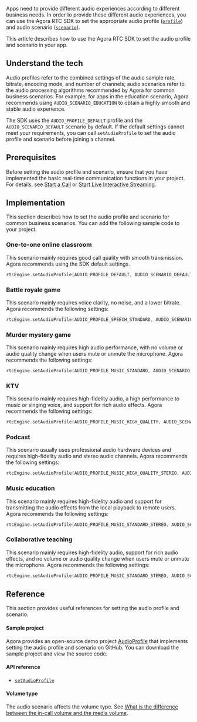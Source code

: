 <PlatformWrapper platform="windows-cpp">

Apps need to provide different audio experiences according to different business needs. In order to provide these different audio experiences, you can use the Agora RTC SDK to set the appropriate audio profile ([`profile`](./API%20Reference/cpp/namespaceagora_1_1rtc.html#a75448342947f6e98becc2b27d2edca55)) and audio scenario ([`scenario`](./API%20Reference/cpp/namespaceagora_1_1rtc.html#a2c5708461a9e1568bbda636d95055533)).

This article describes how to use the Agora RTC SDK to set the audio profile and scenario in your app.

## Understand the tech

Audio profiles refer to the combined settings of the audio sample rate, bitrate, encoding mode, and number of channels; audio scenarios refer to the audio processing algorithms recommended by Agora for common business scenarios. For example, for apps in the education scenario, Agora recommends using `AUDIO_SCENARIO_EDUCATION` to obtain a highly smooth and stable audio experience.

The SDK uses the `AUDIO_PROFILE_DEFAULT` profile and the `AUDIO_SCENARIO_DEFAULT` scenario by default. If the default settings cannot meet your requirements, you can call `setAudioProfile` to set the audio profile and scenario before joining a channel.

## Prerequisites

Before setting the audio profile and scenario, ensure that you have implemented the basic real-time communication functions in your project. For details, see [Start a Call](start_call_windows?platform=Windows) or [Start Live Interactive Streaming](start_live_windows?platform=Windows).

## Implementation

This section describes how to set the audio profile and scenario for common business scenarios. You can add the following sample code to your project.

### One-to-one online classroom

This scenario mainly requires good call quality with smooth transmission. Agora recommends using the SDK default settings.

```cpp
rtcEngine.setAudioProfile(AUDIO_PROFILE_DEFAULT, AUDIO_SCENARIO_DEFAULT);
```

### Battle royale game

This scenario mainly requires voice clarity, no noise, and a lower bitrate. Agora recommends the following settings:

```cpp
rtcEngine.setAudioProfile(AUDIO_PROFILE_SPEECH_STANDARD, AUDIO_SCENARIO_CHATROOM_GAMING);
```

### Murder mystery game

This scenario mainly requires high audio performance, with no volume or audio quality change when users mute or unmute the microphone. Agora recommends the following settings:

```cpp
rtcEngine.setAudioProfile(AUDIO_PROFILE_MUSIC_STANDARD, AUDIO_SCENARIO_CHATROOM_ENTERTAINMENT);
```

### KTV

This scenario mainly requires high-fidelity audio, a high performance to music or singing voice, and support for rich audio effects. Agora recommends the following settings:

```cpp
rtcEngine.setAudioProfile(AUDIO_PROFILE_MUSIC_HIGH_QUALITY, AUDIO_SCENARIO_GAME_STREAMING);
```

### Podcast

This scenario usually uses professional audio hardware devices and requires high-fidelity audio and stereo audio channels. Agora recommends the following settings:

```cpp
rtcEngine.setAudioProfile(AUDIO_PROFILE_MUSIC_HIGH_QUALITY_STEREO, AUDIO_SCENARIO_SHOWROOM);
```

### Music education

This scenario mainly requires high-fidelity audio and support for transmitting the audio effects from the local playback to remote users. Agora recommends the following settings:

```cpp
rtcEngine.setAudioProfile(AUDIO_PROFILE_MUSIC_STANDARD_STEREO, AUDIO_SCENARIO_GAME_STREAMING);
```

### Collaborative teaching

This scenario mainly requires high-fidelity audio, support for rich audio effects, and no volume or audio quality change when users mute or unmute the microphone. Agora recommends the following settings:

```cpp
rtcEngine.setAudioProfile(AUDIO_PROFILE_MUSIC_STANDARD_STEREO, AUDIO_SCENARIO_CHATROOM_ENTERTAINMENT);
```

## Reference

This section provides useful references for setting the audio profile and scenario.

#### Sample project

Agora provides an open-source demo project [AudioProfile](https://github.com/AgoraIO/API-Examples/tree/master/windows/APIExample/APIExample/Advanced/AudioProfile) that implements setting the audio profile and scenario on GitHub. You can download the sample project and view the source code.

#### API reference

- [`setAudioProfile`](./API%20Reference/cpp/classagora_1_1rtc_1_1_i_rtc_engine.html#ab0cb52e238b729a15525a5cc12543d9e)

#### Volume type

The audio scenario affects the volume type. See [What is the difference between the in-call volume and the media volume](https://docs.agora.io/en/faq/system_volume).

</PlatformWrapper>